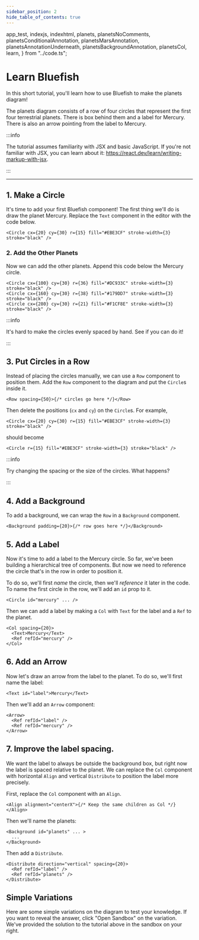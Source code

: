 ```yaml
---
sidebar_position: 2
hide_table_of_contents: true
---
```


  app_test,
  indexjs,
  indexhtml,
  planets,
  planetsNoComments,
  planetsConditionalAnnotation,
  planetsMarsAnnotation,
  planetsAnnotationUnderneath,
  planetsBackgroundAnnotation,
  planetsCol,
  learn,
} from "../code.ts";

# Learn Bluefish

<div
  style={{
    display: "grid",
    gridTemplateColumns: "50% 50%" /* , border: "2px dashed skyblue"  */,
    marginBottom: "10vh",
  }}
>

<div>
In this short tutorial, you'll learn how to use Bluefish to make the planets diagram!

The planets diagram consists of a row of four circles that represent the first four terrestrial
planets. There is box behind them and a label for Mercury. There is also an arrow pointing from the
label to Mercury.

:::info

The tutorial assumes familiarity with JSX and basic JavaScript.
If you're not familiar with JSX, you can learn about it: https://react.dev/learn/writing-markup-with-jsx.

:::

</div>

<div >
  <CodeEditor code={planets} hideCode />
</div>
</div>
<hr />

<Scrolly starterCode={learn}>
  <Step>

## 1. Make a Circle

It's time to add your first Bluefish component!
The first thing we'll do is draw the planet Mercury.
Replace the `Text` component in the editor with the code below.

```tsx
<Circle cx={20} cy={30} r={15} fill="#EBE3CF" stroke-width={3} stroke="black" />
```

  </Step>
  <Step>

### 2. Add the Other Planets

Now we can add the other planets. Append this code below the Mercury circle.

```tsx
<Circle cx={100} cy={30} r={36} fill="#DC933C" stroke-width={3} stroke="black" />
<Circle cx={160} cy={30} r={38} fill="#179DD7" stroke-width={3} stroke="black" />
<Circle cx={280} cy={30} r={21} fill="#F1CF8E" stroke-width={3} stroke="black" />
```

:::info

It's hard to make the circles evenly spaced by hand. See if you can do it!

:::

</Step>
<Step>

## 3. Put Circles in a Row

Instead of placing the circles manually, we can use a `Row` component to position them.
Add the `Row` component to the diagram and put the `Circle`s inside it.

```tsx
<Row spacing={50}>{/* circles go here */}</Row>
```

Then delete the positions (`cx` and `cy`) on the `Circle`s. For example,

```tsx
<Circle cx={20} cy={30} r={15} fill="#EBE3CF" stroke-width={3} stroke="black" />
```

should become

```tsx
<Circle r={15} fill="#EBE3CF" stroke-width={3} stroke="black" />
```

:::info

Try changing the spacing or the size of the circles. What happens?

:::

  </Step>
  <Step>

## 4. Add a Background

To add a background, we can wrap the `Row` in a `Background` component.

```tsx
<Background padding={20}>{/* row goes here */}</Background>
```

  </Step>
  <Step>

## 5. Add a Label

Now it's time to add a label to the Mercury circle. So far, we've been building a hierarchical tree
of components. But now we need to reference the circle that's in the row in order to position it.

To do so, we'll first _name_ the circle, then we'll _reference_ it later in the code. To name the
first circle in the row, we'll add an `id` prop to it.

```tsx
<Circle id="mercury" ... />
```

Then we can add a label by making a `Col` with `Text` for the label and a `Ref` to the planet.

```tsx
<Col spacing={20}>
  <Text>Mercury</Text>
  <Ref refId="mercury" />
</Col>
```

  </Step>
  <Step>

## 6. Add an Arrow

Now let's draw an arrow from the label to the planet. To do so, we'll first name the label:

```tsx
<Text id="label">Mercury</Text>
```

Then we'll add an `Arrow` component:

```tsx
<Arrow>
  <Ref refId="label" />
  <Ref refId="mercury" />
</Arrow>
```

  </Step>
  <Step>

## 7. Improve the label spacing.

We want the label to always be outside the background box, but right now the label is spaced
relative to the planet. We can replace the `Col` component with horizontal `Align` and vertical
`Distribute` to position the label more precisely.

First, replace the `Col` component with an `Align`.

```tsx
<Align alignment="centerX">{/* Keep the same children as Col */}</Align>
```

Then we'll name the planets:

```tsx
<Background id="planets" ... >
  ...
</Background>
```

Then add a `Distribute`.

```tsx
<Distribute direction="vertical" spacing={20}>
  <Ref refId="label" />
  <Ref refId="planets" />
</Distribute>
```

  </Step>
</Scrolly>

<Scrolly starterCode={planetsNoComments}>
  <Step>

## Simple Variations

Here are some simple variations on the diagram to test your knowledge. If you want to reveal the
answer, click "Open Sandbox" on the variation. We've provided the solution to the tutorial above in the sandbox on
your right.

<CodeEditor code={planetsAnnotationUnderneath} hideCode />

<CodeEditor code={planetsBackgroundAnnotation} hideCode />

<CodeEditor code={planetsMarsAnnotation} hideCode />

  </Step>
</Scrolly>
